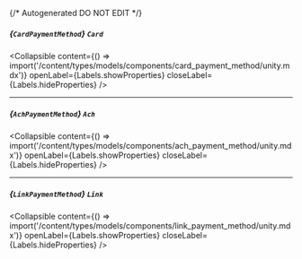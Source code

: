 {/* Autogenerated DO NOT EDIT  */}

##### *{`CardPaymentMethod`}* `Card`

<Collapsible content={() => import('/content/types/models/components/card_payment_method/unity.mdx')} openLabel={Labels.showProperties} closeLabel={Labels.hideProperties} />


---
##### *{`AchPaymentMethod`}* `Ach`

<Collapsible content={() => import('/content/types/models/components/ach_payment_method/unity.mdx')} openLabel={Labels.showProperties} closeLabel={Labels.hideProperties} />


---
##### *{`LinkPaymentMethod`}* `Link`

<Collapsible content={() => import('/content/types/models/components/link_payment_method/unity.mdx')} openLabel={Labels.showProperties} closeLabel={Labels.hideProperties} />



